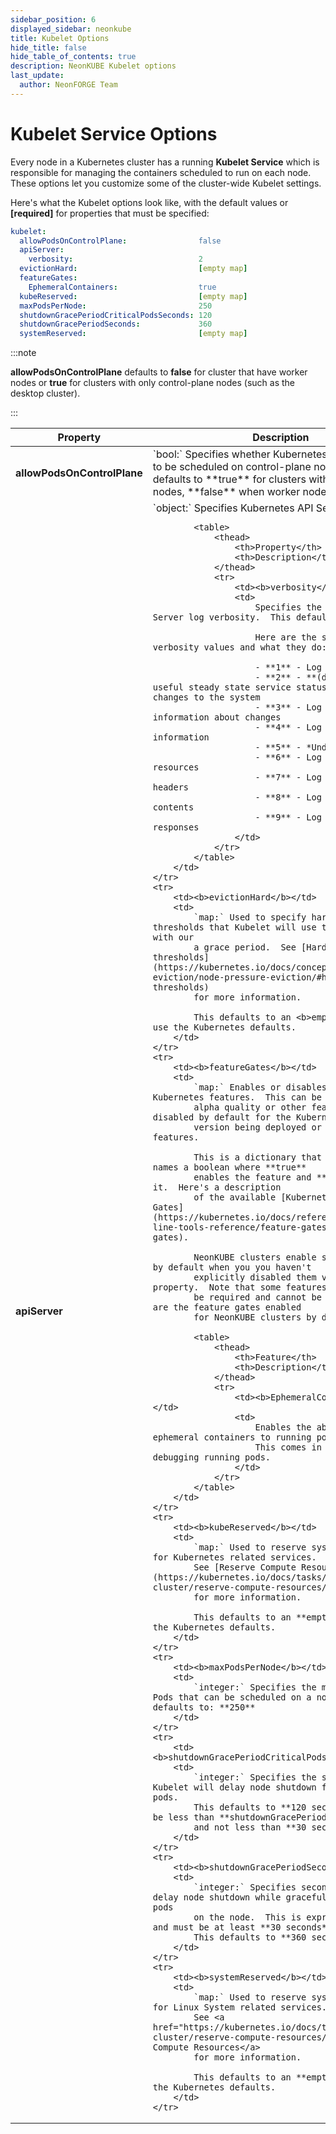 ```yaml
---
sidebar_position: 6
displayed_sidebar: neonkube
title: Kubelet Options
hide_title: false
hide_table_of_contents: true
description: NeonKUBE Kubelet options
last_update:
  author: NeonFORGE Team
---
```



# Kubelet Service Options

Every node in a Kubernetes cluster has a running **Kubelet Service** which is
responsible for managing the containers scheduled to run on each node. These
options let you customize some of the cluster-wide Kubelet settings.

Here's what the Kubelet options look like, with the default values or
**[required]** for properties that must be specified:

```yaml
kubelet:
  allowPodsOnControlPlane:                false
  apiServer:
    verbosity:                            2
  evictionHard:                           [empty map]
  featureGates:                           
    EphemeralContainers:                  true
  kubeReserved:                           [empty map]
  maxPodsPerNode:                         250
  shutdownGracePeriodCriticalPodsSeconds: 120
  shutdownGracePeriodSeconds:             360
  systemReserved:                         [empty map]
```

:::note 

**allowPodsOnControlPlane** defaults to **false** for cluster that have
worker nodes or **true** for clusters with only control-plane nodes (such as the
desktop cluster). 

:::

<table>
    <thead>
        <th>Property</th>
        <th>Description</th>
    </thead>
        <tr>
        <td><b>allowPodsOnControlPlane</b></td>
        <td>
            `bool:` Specifies whether Kubernetes will allow pods to be scheduled on control-plane 
            nodes.  This defaults to **true** for clusters without worker nodes, **false** when
            worker nodes are present.
        </td>
    </tr>
    <tr>
        <td><b>apiServer</b></td>
        <td>
            `object:` Specifies Kubernetes API Server options.

            <table>
                <thead>
                    <th>Property</th>
                    <th>Description</th>
                </thead>
                <tr>
                    <td><b>verbosity</b></td>
                    <td>
                        Specifies the Kubernetes API Server log verbosity.  This defaults to: <b>2</b>

                        Here are the supported verbosity values and what they do:

                        - **1** - Log minimal details
                        - **2** - **(default)** Log useful steady state service status and significant changes to the system
                        - **3** - Log extended information about changes
                        - **4** - Log debug information
                        - **5** - *Undefined*
                        - **6** - Log requested resources
                        - **7** - Log HTTP request headers
                        - **8** - Log HTTP request contents
                        - **9** - Log HTTP request responses
                    </td>
                </tr>
            </table>
        </td>
    </tr>
    <tr>
        <td><b>evictionHard</b></td>
        <td>
            `map:` Used to specify hard eviction thresholds that Kubelet will use to evict pods with our
            a grace period.  See [Hard eviction thresholds](https://kubernetes.io/docs/concepts/scheduling-eviction/node-pressure-eviction/#hard-eviction-thresholds)
            for more information.

            This defaults to an <b>empty map</b> to use the Kubernetes defaults.
        </td>
    </tr>
    <tr>
        <td><b>featureGates</b></td>
        <td>
            `map:` Enables or disables specific Kubernetes features.  This can be used to enable
            alpha quality or other features that are disabled by default for the Kubernetes
            version being deployed or to disable features.

            This is a dictionary that maps feature names a boolean where **true**
            enables the feature and **false** disables it.  Here's a description
            of the available [Kubernetes Feature Gates](https://kubernetes.io/docs/reference/command-line-tools-reference/feature-gates/#feature-gates).

            NeonKUBE clusters enable specific features by default when you you haven't
            explicitly disabled them via this property.  Note that some features may
            be required and cannot be disabled.  Here are the feature gates enabled
            for NeonKUBE clusters by default:

            <table>
                <thead>
                    <th>Feature</th>
                    <th>Description</th>
                </thead>
                <tr>
                    <td><b>EphemeralContainers</b></td>
                    <td>
                        Enables the ability to add ephemeral containers to running pods.
                        This comes in handy for debugging running pods.
                    </td>
                </tr>
            </table>
        </td>
    </tr>
    <tr>
        <td><b>kubeReserved</b></td>
        <td>
            `map:` Used to reserve system resources for Kubernetes related services.
            See [Reserve Compute Resources](https://kubernetes.io/docs/tasks/administer-cluster/reserve-compute-resources/)
            for more information.

            This defaults to an **empty map** to use the Kubernetes defaults.
        </td>
    </tr>
    <tr>
        <td><b>maxPodsPerNode</b></td>
        <td>
            `integer:` Specifies the maximum number of Pods that can be scheduled on a node. This defaults to: **250**
        </td>
    </tr>
    <tr>
        <td><b>shutdownGracePeriodCriticalPodsSeconds</b></td>
        <td>
            `integer:` Specifies the seconds that Kubelet will delay node shutdown for critical pods.
            This defaults to **120 seconds** and must be less than **shutdownGracePeriodSeconds**
            and not less than **30 seconds**.
        </td>
    </tr>
    <tr>
        <td><b>shutdownGracePeriodSeconds</b></td>
        <td>
            `integer:` Specifies seconds Kubelet will delay node shutdown while gracefully terminating pods
            on the node.  This is expressed in seconds and must be at least **30 seconds**.
            This defaults to **360 seconds**.
        </td>
    </tr>
    <tr>
        <td><b>systemReserved</b></td>
        <td>
            `map:` Used to reserve system resources for Linux System related services.
            See <a href="https://kubernetes.io/docs/tasks/administer-cluster/reserve-compute-resources/">Reserve Compute Resources</a>
            for more information.

            This defaults to an **empty map** to use the Kubernetes defaults.
        </td>
    </tr>
</table>
